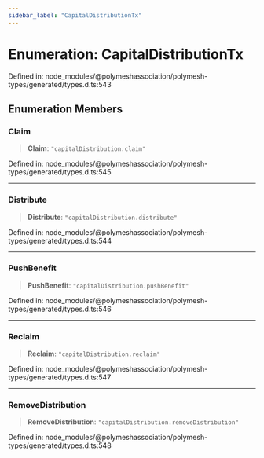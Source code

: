 ```yaml
---
sidebar_label: "CapitalDistributionTx"
---
```


# Enumeration: CapitalDistributionTx

Defined in: node\_modules/@polymeshassociation/polymesh-types/generated/types.d.ts:543

## Enumeration Members

### Claim

> **Claim**: `"capitalDistribution.claim"`

Defined in: node\_modules/@polymeshassociation/polymesh-types/generated/types.d.ts:545

***

### Distribute

> **Distribute**: `"capitalDistribution.distribute"`

Defined in: node\_modules/@polymeshassociation/polymesh-types/generated/types.d.ts:544

***

### PushBenefit

> **PushBenefit**: `"capitalDistribution.pushBenefit"`

Defined in: node\_modules/@polymeshassociation/polymesh-types/generated/types.d.ts:546

***

### Reclaim

> **Reclaim**: `"capitalDistribution.reclaim"`

Defined in: node\_modules/@polymeshassociation/polymesh-types/generated/types.d.ts:547

***

### RemoveDistribution

> **RemoveDistribution**: `"capitalDistribution.removeDistribution"`

Defined in: node\_modules/@polymeshassociation/polymesh-types/generated/types.d.ts:548
